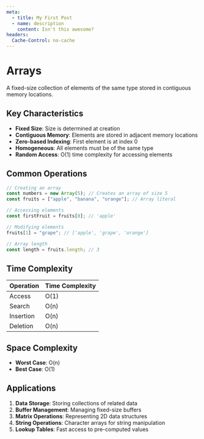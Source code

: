 ```yaml
---
meta:
  - title: My First Post
  - name: description
    content: Isn't this awesome?
headers:
  Cache-Control: no-cache
---
```


# Arrays

A fixed-size collection of elements of the same type stored in contiguous memory locations.

## Key Characteristics

- **Fixed Size**: Size is determined at creation
- **Contiguous Memory**: Elements are stored in adjacent memory locations
- **Zero-based Indexing**: First element is at index 0
- **Homogeneous**: All elements must be of the same type
- **Random Access**: O(1) time complexity for accessing elements

## Common Operations

```typescript
// Creating an array
const numbers = new Array(5); // Creates an array of size 5
const fruits = ["apple", "banana", "orange"]; // Array literal

// Accessing elements
const firstFruit = fruits[0]; // 'apple'

// Modifying elements
fruits[1] = "grape"; // ['apple', 'grape', 'orange']

// Array length
const length = fruits.length; // 3
```

## Time Complexity

| Operation | Time Complexity |
| --------- | --------------- |
| Access    | O(1)            |
| Search    | O(n)            |
| Insertion | O(n)            |
| Deletion  | O(n)            |

## Space Complexity

- **Worst Case**: O(n)
- **Best Case**: O(1)

## Applications

1. **Data Storage**: Storing collections of related data
2. **Buffer Management**: Managing fixed-size buffers
3. **Matrix Operations**: Representing 2D data structures
4. **String Operations**: Character arrays for string manipulation
5. **Lookup Tables**: Fast access to pre-computed values
